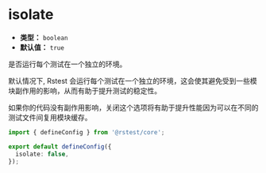 # isolate

- **类型：** `boolean`
- **默认值：** `true`

是否运行每个测试在一个独立的环境。

默认情况下, Rstest 会运行每个测试在一个独立的环境，这会使其避免受到一些模块副作用的影响，从而有助于提升测试的稳定性。

如果你的代码没有副作用影响，关闭这个选项将有助于提升性能因为可以在不同的测试文件间复用模块缓存。

```ts title="rstest.config.ts"
import { defineConfig } from '@rstest/core';

export default defineConfig({
  isolate: false,
});
```
